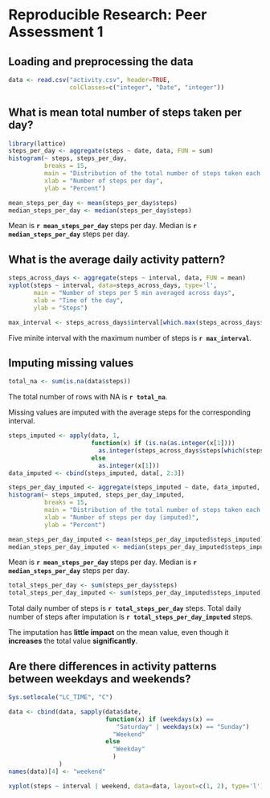 # Reproducible Research: Peer Assessment 1


## Loading and preprocessing the data

```r
data <- read.csv("activity.csv", header=TRUE,
                 colClasses=c("integer", "Date", "integer"))
```

## What is mean total number of steps taken per day?

```r
library(lattice)
steps_per_day <- aggregate(steps ~ date, data, FUN = sum)
histogram(~ steps, steps_per_day,
          breaks = 15,
          main = "Distribution of the total number of steps taken each day",
          xlab = "Number of steps per day",
          ylab = "Percent")
```

```r
mean_steps_per_day <- mean(steps_per_day$steps)
median_steps_per_day <- median(steps_per_day$steps)
```

Mean is **`r mean_steps_per_day`** steps per day. 
Median is **`r median_steps_per_day`** steps per day.

## What is the average daily activity pattern?

```r
steps_across_days <- aggregate(steps ~ interval, data, FUN = mean)
xyplot(steps ~ interval, data=steps_across_days, type='l',
       main = "Number of steps per 5 min averaged across days",
       xlab = "Time of the day",
       ylab = "Steps")
```

```r
max_interval <- steps_across_days$interval[which.max(steps_across_days$steps)]
```

Five minite interval with the maximum number of steps is **`r max_interval`**.

## Imputing missing values

```r
total_na <- sum(is.na(data$steps))
```

The total number of rows with NA is **`r total_na`**. 

Missing values are imputed with the average steps for the corresponding interval.

```r
steps_imputed <- apply(data, 1,
                       function(x) if (is.na(as.integer(x[1])))
                         as.integer(steps_across_days$steps[which(steps_across_days$interval == as.integer(x[3]))])
                       else
                         as.integer(x[1]))
data_imputed <- cbind(steps_imputed, data[, 2:3])
```

```r
steps_per_day_imputed <- aggregate(steps_imputed ~ date, data_imputed, FUN = sum)
histogram(~ steps_imputed, steps_per_day_imputed,
          breaks = 15,
          main = "Distribution of the total number of steps taken each day (imputed)",
          xlab = "Number of steps per day (imputed)",
          ylab = "Percent")
```

```r
mean_steps_per_day_imputed <- mean(steps_per_day_imputed$steps_imputed)
median_steps_per_day_imputed <- median(steps_per_day_imputed$steps_imputed)
```

Mean is **`r mean_steps_per_day`** steps per day. 
Median is **`r median_steps_per_day`** steps per day.

```r
total_steps_per_day <- sum(steps_per_day$steps)
total_steps_per_day_imputed <- sum(steps_per_day_imputed$steps_imputed)
```

Total daily number of steps is **`r total_steps_per_day`** steps. 
Total daily number of steps after imputation is **`r total_steps_per_day_imputed`** steps. 

The imputation has **little impact** on the mean value, even though it **increases** the total value **significantly**.

## Are there differences in activity patterns between weekdays and weekends?

```r
Sys.setlocale("LC_TIME", "C")
```

```r
data <- cbind(data, sapply(data$date,
                           function(x) if (weekdays(x) ==
                              "Saturday" | weekdays(x) == "Sunday")
                             "Weekend"
                           else
                             "Weekday"
                             )
              )
names(data)[4] <- "weekend"

xyplot(steps ~ interval | weekend, data=data, layout=c(1, 2), type='l')
```
